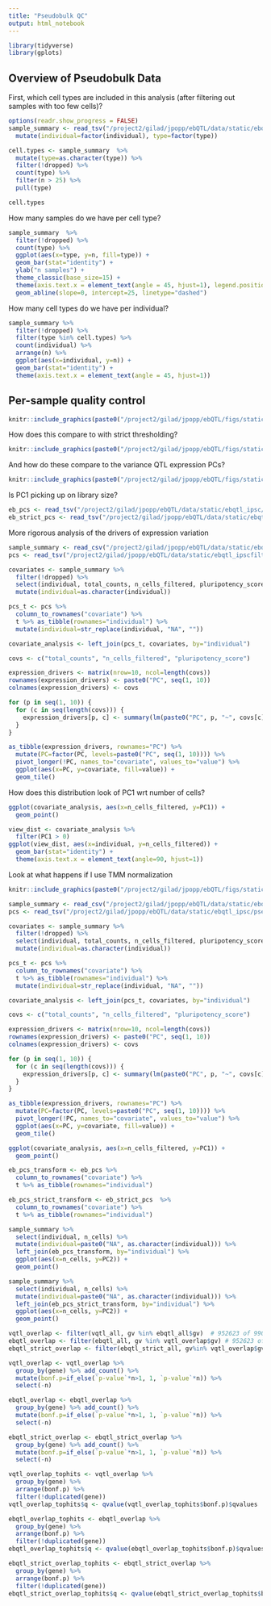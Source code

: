 ```yaml
---
title: "Pseudobulk QC"
output: html_notebook
---
```

```r
library(tidyverse)
library(gplots)
```

## Overview of Pseudobulk Data
First, which cell types are included in this analysis (after filtering out samples with too few cells)?
```r
options(readr.show_progress = FALSE)
sample_summary <- read_tsv("/project2/gilad/jpopp/ebQTL/data/static/ebqtl_ipsc/pseudobulk-scran/sample_summary.tsv") %>%
  mutate(individual=factor(individual), type=factor(type))

cell.types <- sample_summary  %>%
  mutate(type=as.character(type)) %>%
  filter(!dropped) %>%
  count(type) %>%
  filter(n > 25) %>%
  pull(type)

cell.types
```

How many samples do we have per cell type?
```r
sample_summary  %>%
  filter(!dropped) %>%
  count(type) %>%
  ggplot(aes(x=type, y=n, fill=type)) +
  geom_bar(stat="identity") +
  ylab("n samples") +
  theme_classic(base_size=15) +
  theme(axis.text.x = element_text(angle = 45, hjust=1), legend.position="none") +
  geom_abline(slope=0, intercept=25, linetype="dashed")
```

How many cell types do we have per individual?
```r
sample_summary %>%
  filter(!dropped) %>%
  filter(type %in% cell.types) %>%
  count(individual) %>%
  arrange(n) %>%
  ggplot(aes(x=individual, y=n)) +
  geom_bar(stat="identity") +
  theme(axis.text.x = element_text(angle = 45, hjust=1))
```

## Per-sample quality control
```r
knitr::include_graphics(paste0("/project2/gilad/jpopp/ebQTL/figs/static/ebqtl_ipscfilt/pseudobulk-scran/basic_redo/", cell.types, "/qc.png"))
```

How does this compare to with strict thresholding?
```r
knitr::include_graphics(paste0("/project2/gilad/jpopp/ebQTL/figs/static/ebqtl_ipsc/pseudobulk-scran/basic_strict/", cell.types, "/qc.png"))
```
And how do these compare to the variance QTL expression PCs?
```r
knitr::include_graphics(paste0("/project2/gilad/jpopp/ebQTL/figs/static/vqtl_ipsc/pseudobulk-scran/basic/", cell.types, "/qc.png"))
```

Is PC1 picking up on library size?
```r
eb_pcs <- read_tsv("/project2/gilad/jpopp/ebQTL/data/static/ebqtl_ipsc/pseudobulk-scran/basic_redo/IPSC/all_pcs.tsv")
eb_strict_pcs <- read_tsv("/project2/gilad/jpopp/ebQTL/data/static/ebqtl_ipsc/pseudobulk-scran/basic_strict/IPSC/all_pcs.tsv")
```
More rigorous analysis of the drivers of expression variation
```r
sample_summary <- read_csv("/project2/gilad/jpopp/ebQTL/data/static/ebqtl_ipsc/pseudobulk-scran/sample_summary_filtered.tsv")
pcs <- read_tsv("/project2/gilad/jpopp/ebQTL/data/static/ebqtl_ipscfilt/pseudobulk-scran/basic_redo/IPSC/all_pcs.tsv")
```
```r
covariates <- sample_summary %>%
  filter(!dropped) %>%
  select(individual, total_counts, n_cells_filtered, pluripotency_score) %>%
  mutate(individual=as.character(individual))

pcs_t <- pcs %>%
  column_to_rownames("covariate") %>%
  t %>% as_tibble(rownames="individual") %>%
  mutate(individual=str_replace(individual, "NA", ""))

covariate_analysis <- left_join(pcs_t, covariates, by="individual")

covs <- c("total_counts", "n_cells_filtered", "pluripotency_score")

expression_drivers <- matrix(nrow=10, ncol=length(covs))
rownames(expression_drivers) <- paste0("PC", seq(1, 10))
colnames(expression_drivers) <- covs

for (p in seq(1, 10)) {
  for (c in seq(length(covs))) {
    expression_drivers[p, c] <- summary(lm(paste0("PC", p, "~", covs[c]), data=covariate_analysis))$adj.r.squared
  }
}

as_tibble(expression_drivers, rownames="PC") %>%
  mutate(PC=factor(PC, levels=paste0("PC", seq(1, 10)))) %>%
  pivot_longer(!PC, names_to="covariate", values_to="value") %>%
  ggplot(aes(x=PC, y=covariate, fill=value)) +
  geom_tile()
```
How does this distribution look of PC1 wrt number of cells?
```r
ggplot(covariate_analysis, aes(x=n_cells_filtered, y=PC1)) +
  geom_point()
```

```r
view_dist <- covariate_analysis %>%
  filter(PC1 > 0)
ggplot(view_dist, aes(x=individual, y=n_cells_filtered)) +
  geom_bar(stat="identity") +
  theme(axis.text.x = element_text(angle=90, hjust=1))
```

Look at what happens if I use TMM normalization
```r
knitr::include_graphics(paste0("/project2/gilad/jpopp/ebQTL/figs/static/ebqtl_ipsc/pseudobulk-tmm/basic_redo/", cell.types, "/qc.png"))
```
```r
sample_summary <- read_csv("/project2/gilad/jpopp/ebQTL/data/static/ebqtl_ipsc/pseudobulk-tmm/sample_summary_filtered.tsv")
pcs <- read_tsv("/project2/gilad/jpopp/ebQTL/data/static/ebqtl_ipsc/pseudobulk-tmm/basic_redo/IPSC/all_pcs.tsv")

covariates <- sample_summary %>%
  filter(!dropped) %>%
  select(individual, total_counts, n_cells_filtered, pluripotency_score) %>%
  mutate(individual=as.character(individual))

pcs_t <- pcs %>%
  column_to_rownames("covariate") %>%
  t %>% as_tibble(rownames="individual") %>%
  mutate(individual=str_replace(individual, "NA", ""))

covariate_analysis <- left_join(pcs_t, covariates, by="individual")

covs <- c("total_counts", "n_cells_filtered", "pluripotency_score")

expression_drivers <- matrix(nrow=10, ncol=length(covs))
rownames(expression_drivers) <- paste0("PC", seq(1, 10))
colnames(expression_drivers) <- covs

for (p in seq(1, 10)) {
  for (c in seq(length(covs))) {
    expression_drivers[p, c] <- summary(lm(paste0("PC", p, "~", covs[c]), data=covariate_analysis))$adj.r.squared
  }
}

as_tibble(expression_drivers, rownames="PC") %>%
  mutate(PC=factor(PC, levels=paste0("PC", seq(1, 10)))) %>%
  pivot_longer(!PC, names_to="covariate", values_to="value") %>%
  ggplot(aes(x=PC, y=covariate, fill=value)) +
  geom_tile()

ggplot(covariate_analysis, aes(x=n_cells_filtered, y=PC1)) +
  geom_point()
```


```r
eb_pcs_transform <- eb_pcs %>%
  column_to_rownames("covariate") %>%
  t %>% as_tibble(rownames="individual")

eb_pcs_strict_transform <- eb_strict_pcs  %>%
  column_to_rownames("covariate") %>%
  t %>% as_tibble(rownames="individual")

sample_summary %>%
  select(individual, n_cells) %>%
  mutate(individual=paste0("NA", as.character(individual))) %>%
  left_join(eb_pcs_transform, by="individual") %>%
  ggplot(aes(x=n_cells, y=PC2)) +
  geom_point()

sample_summary %>%
  select(individual, n_cells) %>%
  mutate(individual=paste0("NA", as.character(individual))) %>%
  left_join(eb_pcs_strict_transform, by="individual") %>%
  ggplot(aes(x=n_cells, y=PC2)) +
  geom_point()
```
```r
vqtl_overlap <- filter(vqtl_all, gv %in% ebqtl_all$gv)  # 952623 of 990328
ebqtl_overlap <- filter(ebqtl_all, gv %in% vqtl_overlap$gv) # 952623 of 1965203
ebqtl_strict_overlap <- filter(ebqtl_strict_all, gv%in% vqtl_overlap$gv) # 790144 of 900306

vqtl_overlap <- vqtl_overlap %>%
  group_by(gene) %>% add_count() %>%
  mutate(bonf.p=if_else(`p-value`*n>1, 1, `p-value`*n)) %>%
  select(-n)

ebqtl_overlap <- ebqtl_overlap %>%
  group_by(gene) %>% add_count() %>%
  mutate(bonf.p=if_else(`p-value`*n>1, 1, `p-value`*n)) %>%
  select(-n)

ebqtl_strict_overlap <- ebqtl_strict_overlap %>%
  group_by(gene) %>% add_count() %>%
  mutate(bonf.p=if_else(`p-value`*n>1, 1, `p-value`*n)) %>%
  select(-n)

vqtl_overlap_tophits <- vqtl_overlap %>%
  group_by(gene) %>%
  arrange(bonf.p) %>%
  filter(!duplicated(gene))
vqtl_overlap_tophits$q <- qvalue(vqtl_overlap_tophits$bonf.p)$qvalues

ebqtl_overlap_tophits <- ebqtl_overlap %>%
  group_by(gene) %>%
  arrange(bonf.p) %>%
  filter(!duplicated(gene))
ebqtl_overlap_tophits$q <- qvalue(ebqtl_overlap_tophits$bonf.p)$qvalues

ebqtl_strict_overlap_tophits <- ebqtl_strict_overlap %>%
  group_by(gene) %>%
  arrange(bonf.p) %>%
  filter(!duplicated(gene))
ebqtl_strict_overlap_tophits$q <- qvalue(ebqtl_strict_overlap_tophits$bonf.p)$qvalues
```

